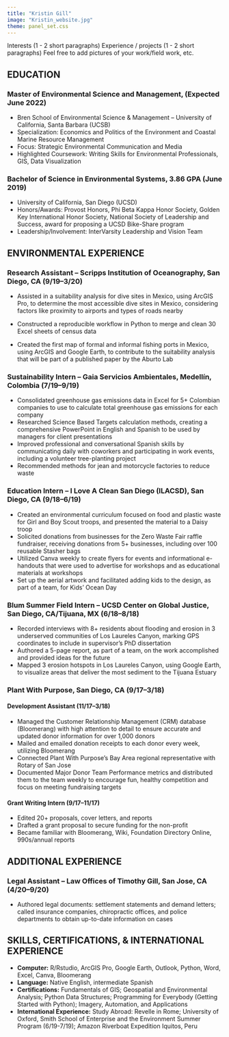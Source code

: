 ```yaml
---
title: "Kristin Gill"
image: "Kristin_website.jpg"
theme: panel_set.css
---
```

 
Interests (1 - 2 short paragraphs)
Experience / projects (1 - 2 short paragraphs)
Feel free to add pictures of your work/field work, etc.

## EDUCATION
### Master of Environmental Science and Management, (Expected June 2022)
- Bren School of Environmental Science & Management – University of California, Santa Barbara (UCSB)
- Specialization: Economics and Politics of the Environment and Coastal Marine Resource Management
- Focus: Strategic Environmental Communication and Media
- Highlighted Coursework: Writing Skills for Environmental Professionals, GIS, Data Visualization

### Bachelor of Science in Environmental Systems, 3.86 GPA (June 2019)
- University of California, San Diego (UCSD)
- Honors/Awards: Provost Honors, Phi Beta Kappa Honor Society, Golden Key International Honor Society, National Society of Leadership and Success, award for proposing a UCSD Bike-Share program
- Leadership/Involvement: InterVarsity Leadership and Vision Team

## ENVIRONMENTAL EXPERIENCE
### Research Assistant – Scripps Institution of Oceanography, San Diego, CA (9/19–3/20)
- Assisted in a suitability analysis for dive sites in Mexico, using ArcGIS Pro, to determine the most accessible dive sites in Mexico, considering factors like proximity to airports and types of roads nearby

- Constructed a reproducible workflow in Python to merge and clean 30 Excel sheets of census data

- Created the first map of formal and informal fishing ports in Mexico, using ArcGIS and Google Earth, to contribute to the suitability analysis that will be part of a published paper by the Aburto Lab

### Sustainability Intern – Gaia Servicios Ambientales, Medellín, Colombia (7/19–9/19)
- Consolidated greenhouse gas emissions data in Excel for 5+ Colombian companies to use to calculate total greenhouse gas emissions for each company
- Researched Science Based Targets calculation methods, creating a comprehensive PowerPoint in English and Spanish to be used by managers for client presentations
- Improved professional and conversational Spanish skills by communicating daily with coworkers and participating in work events, including a volunteer tree-planting project
- Recommended methods for jean and motorcycle factories to reduce waste

### Education Intern – I Love A Clean San Diego (ILACSD), San Diego, CA (9/18–6/19)
- Created an environmental curriculum focused on food and plastic waste for Girl and Boy Scout troops, and presented the material to a Daisy troop
- Solicited donations from businesses for the Zero Waste Fair raffle fundraiser, receiving donations from 5+ businesses, including over 100 reusable Stasher bags 
- Utilized Canva weekly to create flyers for events and informational e-handouts that were used to advertise for workshops and as educational materials at workshops
- Set up the aerial artwork and facilitated adding kids to the design, as part of a team, for Kids’ Ocean Day 

### Blum Summer Field Intern – UCSD Center on Global Justice, San Diego, CA/Tijuana, MX (6/18–8/18)

- Recorded interviews with 8+ residents about flooding and erosion in 3 underserved communities of Los Laureles Canyon, marking GPS coordinates to include in supervisor’s PhD dissertation
- Authored a 5-page report, as part of a team, on the work accomplished and provided ideas for the future
- Mapped 3 erosion hotspots in Los Laureles Canyon, using Google Earth, to visualize areas that deliver the most sediment to the Tijuana Estuary

### Plant With Purpose, San Diego, CA (9/17–3/18)
#### Development Assistant (11/17–3/18)
- Managed the Customer Relationship Management (CRM) database (Bloomerang) with high attention to detail to ensure accurate and updated donor information for over 1,000 donors
- Mailed and emailed donation receipts to each donor every week, utilizing Bloomerang
- Connected Plant With Purpose’s Bay Area regional representative with Rotary of San Jose  
- Documented Major Donor Team Performance metrics and distributed them to the team weekly to encourage fun, healthy competition and focus on meeting fundraising targets

#### Grant Writing Intern (9/17–11/17)
- Edited 20+ proposals, cover letters, and reports
- Drafted a grant proposal to secure funding for the non-profit 
- Became familiar with Bloomerang, Wiki, Foundation Directory Online, 990s/annual reports

## ADDITIONAL EXPERIENCE
### Legal Assistant – Law Offices of Timothy Gill, San Jose, CA (4/20–9/20)
- Authored legal documents: settlement statements and demand letters; called insurance companies, chiropractic offices, and police departments to obtain up-to-date information on cases

## SKILLS, CERTIFICATIONS, & INTERNATIONAL EXPERIENCE
- **Computer:** R/Rstudio, ArcGIS Pro, Google Earth, Outlook, Python, Word, Excel, Canva, Bloomerang
- **Language:** Native English, intermediate Spanish
- **Certifications:** Fundamentals of GIS; Geospatial and Environmental Analysis; Python Data Structures; Programming for Everybody (Getting Started with Python); Imagery, Automation, and Applications
- **International Experience:** Study Abroad: Revelle in Rome; University of Oxford, Smith School of Enterprise and the Environment Summer Program (6/19-7/19); Amazon Riverboat Expedition Iquitos, Peru 
